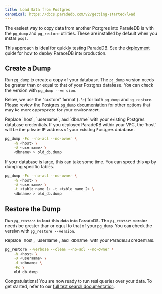 ```yaml
---
title: Load Data from Postgres
canonical: https://docs.paradedb.com/v2/getting-started/load
---
```


The easiest way to copy data from another Postgres into ParadeDB is with the `pg_dump` and `pg_restore` utilities. These are
installed by default when you install `psql`.

This approach is ideal for quickly testing ParadeDB. See the [deployment guide](/deploy) for how to deploy ParadeDB into production.

## Create a Dump

Run `pg_dump` to create a copy of your database. The `pg_dump` version needs be greater than or equal to that of your Postgres database. You can check the version with `pg_dump --version`.

Below, we use the "custom" format (`-Fc`) for both `pg_dump` and `pg_restore`. Please review the [Postgres `pg_dump` documentation](https://www.postgresql.org/docs/current/app-pgdump.html) for other options that may be more appropriate for your environment.

<Note>
  Replace `host`, `username`, and `dbname` with your existing Postgres database
  credentials. If you deployed ParadeDB within your VPC, the `host` will be the
  private IP address of your existing Postgres database.
</Note>

```bash
pg_dump -Fc --no-acl --no-owner \
    -h <host> \
    -U <username> \
    <dbname> > old_db.dump
```

If your database is large, this can take some time. You can speed this up by dumping specific tables.

```bash
pg_dump -Fc --no-acl --no-owner \
    -h <host> \
    -U <username> \
    -t <table_name_1> -t <table_name_2> \
    <dbname> > old_db.dump
```

## Restore the Dump

Run `pg_restore` to load this data into ParadeDB. The `pg_restore` version needs be greater than or equal to that of your `pg_dump`. You can check the version with `pg_restore --version`.

<Note>
  Replace `host`, `username`, and `dbname` with your ParadeDB credentials.
</Note>

```bash
pg_restore --verbose --clean --no-acl --no-owner \
    -h <host> \
    -U <username> \
    -d <dbname> \
    -Fc \
    old_db.dump
```

Congratulations! You are now ready to run real queries over your data. To get started, refer to our [full text search documentation](https://docs.paradedb.com/documentation/full-text/overview).
